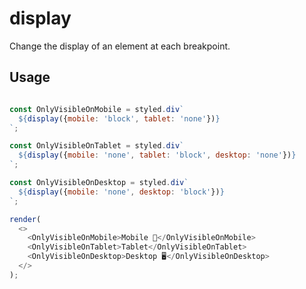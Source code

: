 
# display

Change the display of an element at each breakpoint.

## Usage

```js

const OnlyVisibleOnMobile = styled.div`
  ${display({mobile: 'block', tablet: 'none'})}
`;

const OnlyVisibleOnTablet = styled.div`
  ${display({mobile: 'none', tablet: 'block', desktop: 'none'})}
`;

const OnlyVisibleOnDesktop = styled.div`
  ${display({mobile: 'none', desktop: 'block'})}
`;

render(
  <>
    <OnlyVisibleOnMobile>Mobile 📱</OnlyVisibleOnMobile>
    <OnlyVisibleOnTablet>Tablet</OnlyVisibleOnTablet>
    <OnlyVisibleOnDesktop>Desktop 🖥</OnlyVisibleOnDesktop>
  </>
);
```
